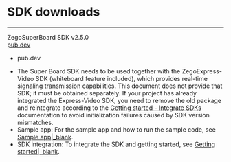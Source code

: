 # SDK downloads

- - -

<div class="sdk-download-wrapper download-area">
  <div class="sdk-download-item-wrapper">
    <div class="download-title">ZegoSuperBoard SDK v2.5.0</div> 
    <div class="download-selector">
      <div class="download-select-wrapper" style="padding-right: 0;">
        <a class="download-target-btn" href="https://pub.dev/packages/zego_superboard" target="_blank">pub.dev</a>
        <ul class="download-dropdown-list">
          <li data-href="https://pub.dev/packages/zego_superboard"
            class="dropdown-option">
           pub.dev
          </li>
        </ul>
      </div>
    </div>
  </div>  
</div>



<Note title="Note">

- The Super Board SDK needs to be used together with the ZegoExpress-Video SDK (whiteboard feature included), which provides real-time signaling transmission capabilities. This document does not provide that SDK; it must be obtained separately. If your project has already integrated the Express-Video SDK, you need to remove the old package and reintegrate according to the [Getting started - Integrate SDKs](!ZegoSuperBoard-QuickStart/CreateWboard#5) documentation to avoid initialization failures caused by SDK version mismatches.
- Sample app: For the sample app and how to run the sample code, see [Sample app\|_blank](!ZegoSuperBoard-sample_app).
- SDK integration: To integrate the SDK and getting started, see [Getting started\|_blank](!ZegoSuperBoard-QuickStart/CreateWboard).
</Note>
